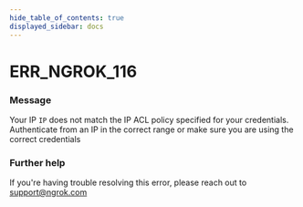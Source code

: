 ```yaml
---
hide_table_of_contents: true
displayed_sidebar: docs
---
```



# ERR_NGROK_116

### Message

Your IP `IP` does not match the IP ACL policy specified for your credentials. Authenticate from an IP in the correct range or make sure you are using the correct credentials

<ErrorDetails error="err_ngrok_116" />

### Further help

If you're having trouble resolving this error, please reach out to [support@ngrok.com](mailto:support@ngrok.com?subject=Help%20with%20ERR_NGROK_116)
